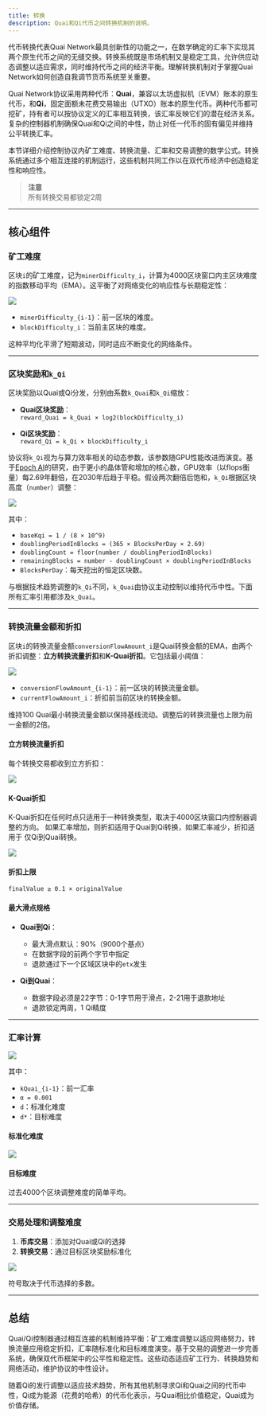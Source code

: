 ```yaml
---
title: 转换
description: Quai和Qi代币之间转换机制的说明。
---
```


代币转换代表Quai Network最具创新性的功能之一，在数学确定的汇率下实现其两个原生代币之间的无缝交换。转换系统既是市场机制又是稳定工具，允许供应动态调整以适应需求，同时维持代币之间的经济平衡。理解转换机制对于掌握Quai Network如何创造自我调节货币系统至关重要。

Quai Network协议采用两种代币：**Quai**，兼容以太坊虚拟机（EVM）账本的原生代币，和**Qi**，固定面额未花费交易输出（UTXO）账本的原生代币。两种代币都可挖矿，持有者可以按协议定义的汇率相互转换，该汇率反映它们的潜在经济关系。复杂的控制器机制确保Quai和Qi之间的中性，防止对任一代币的固有偏见并维持公平转换汇率。

本节详细介绍控制协议内矿工难度、转换流量、汇率和交易调整的数学公式。转换系统通过多个相互连接的机制运行，这些机制共同工作以在双代币经济中创造稳定性和响应性。

> **注意**  
> 所有转换交易都锁定2周

---

## 核心组件

### 矿工难度

区块`i`的矿工难度，记为`minerDifficulty_i`，计算为4000区块窗口内主区块难度的指数移动平均（EMA）。这平衡了对网络变化的响应性与长期稳定性：

<Frame>
<img src='/images/minerDifficulty.png' />
</Frame>

- `minerDifficulty_{i-1}`：前一区块的难度。  
- `blockDifficulty_i`：当前主区块的难度。  

这种平均化平滑了短期波动，同时适应不断变化的网络条件。

---

### 区块奖励和`k_Qi`

区块奖励以Quai或Qi分发，分别由系数`k_Quai`和`k_Qi`缩放：

- **Quai区块奖励**：  
  `reward_Quai = k_Quai × log2(blockDifficulty_i)`

- **Qi区块奖励**：  
  `reward_Qi = k_Qi × blockDifficulty_i`

协议将`k_Qi`视为与算力效率相关的动态参数，该参数随GPU性能改进而演变。基于[Epoch AI](https://epoch.ai/blog/predicting-gpu-performance)的研究，由于更小的晶体管和增加的核心数，GPU效率（以flops衡量）每2.69年翻倍，在2030年后趋于平稳。假设两次翻倍后饱和，`k_Qi`根据区块高度（`number`）调整：

<Frame>
<img src='/images/kQi.png' />
</Frame>

其中：  
- `baseKqi = 1 / (8 × 10^9)`  
- `doublingPeriodInBlocks = (365 × BlocksPerDay × 2.69)`  
- `doublingCount = floor(number / doublingPeriodInBlocks)`  
- `remainingBlocks = number - doublingCount × doublingPeriodInBlocks`  
- `BlocksPerDay`：每天挖出的恒定区块数。  

与根据技术趋势调整的`k_Qi`不同，`k_Quai`由协议主动控制以维持代币中性。下面所有汇率引用都涉及`k_Quai`。

---

### 转换流量金额和折扣

区块`i`的转换流量金额`conversionFlowAmount_i`是Quai转换金额的EMA，由两个折扣调整：**立方转换流量折扣**和**K-Quai折扣**。它包括最小阈值：

<Frame>
<img src='/images/conversionFlowAmount.png' />
</Frame>

- `conversionFlowAmount_{i-1}`：前一区块的转换流量金额。  
- `currentFlowAmount_i`：折扣前当前区块的转换金额。  

维持100 Quai最小转换流量金额以保持基线流动。调整后的转换流量也上限为前一金额的2倍。

#### 立方转换流量折扣

每个转换交易都收到立方折扣：

<Frame>
<img src='/images/flowDiscount.png' />
</Frame>

#### K-Quai折扣

K-Quai折扣在任何时点只适用于一种转换类型，取决于4000区块窗口内控制器调整的方向。
如果汇率增加，则折扣适用于Quai到Qi转换，如果汇率减少，折扣适用于
仅Qi到Quai转换。

<Frame>
<img src='/images/kQuaiDiscount.png' />
</Frame>

#### 折扣上限

`finalValue ≥ 0.1 × originalValue`

#### 最大滑点规格

- **Quai到Qi**：  
  - 最大滑点默认：90%（9000个基点）  
  - 在数据字段的前两个字节中指定  
  - 退款通过下一个区域区块中的`etx`发生  

- **Qi到Quai**：  
  - 数据字段必须是22字节：0-1字节用于滑点，2-21用于退款地址  
  - 退款锁定两周，1 Qi精度  

---

### 汇率计算

<Frame>
<img src='/images/exchangeRate.png' />
</Frame>

其中：  
- `kQuai_{i-1}`：前一汇率  
- `α = 0.001`  
- `d`：标准化难度  
- `d*`：目标难度  

#### 标准化难度

<Frame>
<img src='/images/normalizedDifficulty.png' />
</Frame>

#### 目标难度

过去4000个区块调整难度的简单平均。

---

### 交易处理和调整难度

1. **币库交易**：添加对Quai或Qi的选择  
2. **转换交易**：通过目标区块奖励标准化  

<Frame>
<img src='/images/adjDifficulty.png' />
</Frame>

符号取决于代币选择的多数。

---

## 总结

Quai/Qi控制器通过相互连接的机制维持平衡：矿工难度调整以适应网络努力，转换流量应用稳定折扣，汇率随标准化和目标难度演变。基于交易的调整进一步完善系统，确保双代币框架中的公平性和稳定性。这些动态适应矿工行为、转换趋势和网络活动，维护协议的中性设计。

随着Qi的发行调整以适应技术趋势，所有其他机制寻求Qi和Quai之间的代币中性，Qi成为能源（花费的哈希）的代币化表示，与Quai相比价值稳定，Quai成为价值存储。